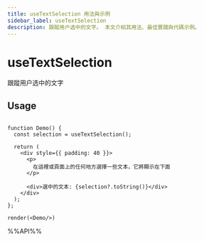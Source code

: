 ```yaml
---
title: useTextSelection 用法與示例
sidebar_label: useTextSelection
description: 跟蹤用户选中的文字。 本文介紹其用法、最佳實踐與代碼示例。
---
```

# useTextSelection

跟蹤用户选中的文字

## Usage

```tsx live noInline

function Demo() {
  const selection = useTextSelection();

  return (
    <div style={{ padding: 40 }}>
      <p>
        在這裡或頁面上的任何地方選擇一些文本，它將顯示在下面
      </p>

      <div>選中的文本: {selection?.toString()}</div>
    </div>
  );
};

render(<Demo/>)
```

%%API%%